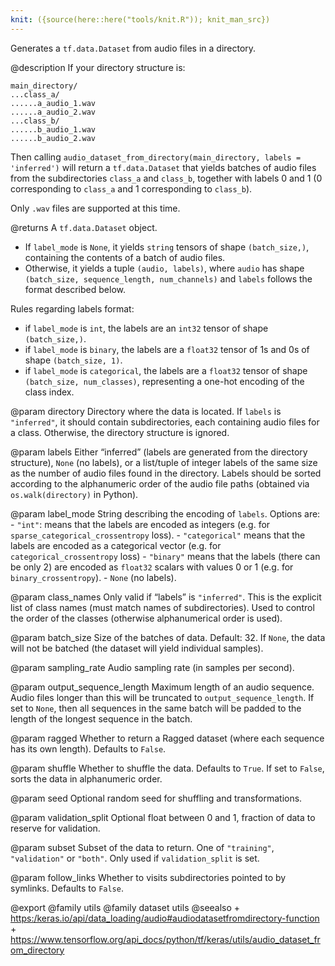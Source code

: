 ```yaml
---
knit: ({source(here::here("tools/knit.R")); knit_man_src})
---
```

Generates a `tf.data.Dataset` from audio files in a directory.

@description
If your directory structure is:

```
main_directory/
...class_a/
......a_audio_1.wav
......a_audio_2.wav
...class_b/
......b_audio_1.wav
......b_audio_2.wav
```

Then calling `audio_dataset_from_directory(main_directory,
labels = 'inferred')`
will return a `tf.data.Dataset` that yields batches of audio files from
the subdirectories `class_a` and `class_b`, together with labels
0 and 1 (0 corresponding to `class_a` and 1 corresponding to `class_b`).

Only `.wav` files are supported at this time.

@returns
A `tf.data.Dataset` object.

- If `label_mode` is `None`, it yields `string` tensors of shape
  `(batch_size,)`, containing the contents of a batch of audio files.
- Otherwise, it yields a tuple `(audio, labels)`, where `audio`
  has shape `(batch_size, sequence_length, num_channels)` and `labels`
  follows the format described
  below.

Rules regarding labels format:

- if `label_mode` is `int`, the labels are an `int32` tensor of shape
  `(batch_size,)`.
- if `label_mode` is `binary`, the labels are a `float32` tensor of
  1s and 0s of shape `(batch_size, 1)`.
- if `label_mode` is `categorical`, the labels are a `float32` tensor
  of shape `(batch_size, num_classes)`, representing a one-hot
  encoding of the class index.

@param directory
Directory where the data is located.
If `labels` is `"inferred"`, it should contain subdirectories,
each containing audio files for a class. Otherwise, the directory
structure is ignored.

@param labels
Either "inferred" (labels are generated from the directory
structure), `None` (no labels), or a list/tuple of integer labels
of the same size as the number of audio files found in
the directory. Labels should be sorted according to the
alphanumeric order of the audio file paths
(obtained via `os.walk(directory)` in Python).

@param label_mode
String describing the encoding of `labels`. Options are:
- `"int"`: means that the labels are encoded as integers (e.g. for
  `sparse_categorical_crossentropy` loss).
- `"categorical"` means that the labels are encoded as a categorical
  vector (e.g. for `categorical_crossentropy` loss)
- `"binary"` means that the labels (there can be only 2)
  are encoded as `float32` scalars with values 0
  or 1 (e.g. for `binary_crossentropy`).
- `None` (no labels).

@param class_names
Only valid if "labels" is `"inferred"`.
This is the explicit list of class names
(must match names of subdirectories). Used to control the order
of the classes (otherwise alphanumerical order is used).

@param batch_size
Size of the batches of data. Default: 32. If `None`,
the data will not be batched
(the dataset will yield individual samples).

@param sampling_rate
Audio sampling rate (in samples per second).

@param output_sequence_length
Maximum length of an audio sequence. Audio files
longer than this will be truncated to `output_sequence_length`.
If set to `None`, then all sequences in the same batch will
be padded to the
length of the longest sequence in the batch.

@param ragged
Whether to return a Ragged dataset (where each sequence has its
own length). Defaults to `False`.

@param shuffle
Whether to shuffle the data. Defaults to `True`.
If set to `False`, sorts the data in alphanumeric order.

@param seed
Optional random seed for shuffling and transformations.

@param validation_split
Optional float between 0 and 1, fraction of data to
reserve for validation.

@param subset
Subset of the data to return. One of `"training"`,
`"validation"` or `"both"`. Only used if `validation_split` is set.

@param follow_links
Whether to visits subdirectories pointed to by symlinks.
Defaults to `False`.

@export
@family utils
@family dataset utils
@seealso
+ <https:/keras.io/api/data_loading/audio#audiodatasetfromdirectory-function>
+ <https://www.tensorflow.org/api_docs/python/tf/keras/utils/audio_dataset_from_directory>
